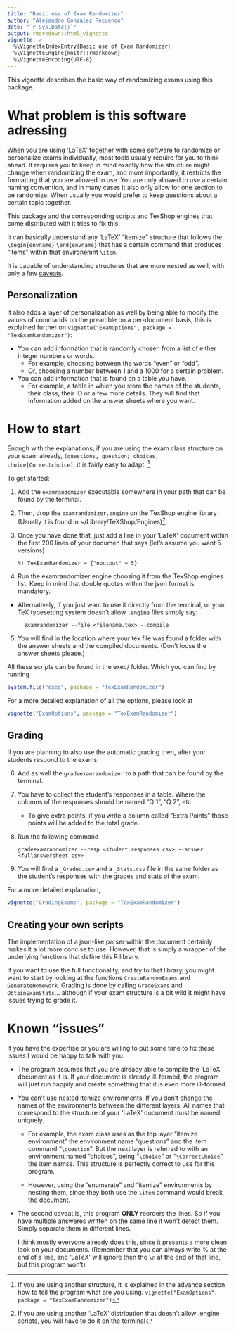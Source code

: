 ```yaml
---
title: "Basic use of Exam Randomizer"
author: "Alejandro Gonzalez Recuenco"
date: "`r Sys.Date()`"
output: rmarkdown::html_vignette
vignette: >
  %\VignetteIndexEntry{Basic use of Exam Randomizer}
  %\VignetteEngine{knitr::rmarkdown}
  %\VignetteEncoding{UTF-8}
---
```


This vignette describes the basic way of randomizing exams using this package.

# What problem is this software adressing

When you are using 'LaTeX' together with some software to randomize or personalize exams individually, most tools usually require for you to think ahead. It requires you to keep in mind exactly how the structure might change when randomizing the exam, and more importantly, it restricts the formatting that you are allowed to use. You are only allowed to use a certain naming convention, and in many cases it also only allow for one section to be randomize. When usually you would prefer to keep questions about a certain topic together.

This package and the corresponding scripts and TexShop engines that come distributed with it tries to fix this. 

It can basically understand any 'LaTeX' "itemize" structure that follows the `\begin{envname}` `\end{envname}` that has a certain command that produces "items" within that environemnt `\item`. 

It is capable of understanding structures that are more nested as well, with only a few [caveats](#caveats).

## Personalization

It also adds a layer of personalization as well by being able to modify the values of commands on the preamble on a per-document basis, this is explained further on `vignette("ExamOptions", package = "TexExamRandomizer")`:

* You can add information that is randomly chosen from a list of either integer numbers or words. 
    + For example, choosing between the words "even" or "odd".
    + Or, choosing a number between 1 and a 1000 for a certain problem.
* You can add information that is found on a table you have.
    + For example, a table in which you store the names of the students, their class, their ID or a few more details. They will find that information added on the answer sheets where you want.
    
# How to start

Enough with the explanations, if you are using the exam class structure on your exam already, `(questions, question; choices, choice|Correctchoice)`,  it is fairly easy to adapt. ^[If you are using another structure, it is explained in the advance section how to tell the program what are you using. `vignette("ExamOptions", package = "TexExamRandomizer")`]

To get started:

(@) Add the `examrandomizer` executable somewhere in your path that can be found by the terminal. 
(@) Then, drop the `examrandomizer.engine` on the TexShop engine library (Usually it is found in ~/Library/TeXShop/Engines)^[If you are using another 'LaTeX' distribution that doesn't allow .engine scripts, you will have to do it on the terminal]. 
(@) Once you have done that, just add a line in your 'LaTeX' document within the first 200 lines of your documen that says (let's assume you want 5 versions)

    `%! TexExamRandomizer = {"noutput" = 5}`
(@)  Run the examrandomizer engine choosing it from the TexShop engines list. Keep in mind that double quotes within the json format is mandatory.

+ Alternatively, if you just want to use it directly from the terminal, or your TeX typesetting system doesn't allow `.engine` files simply say: 
    
        examrandomizer --file <filename.tex> --compile
(@) You will find in the location where your tex file was found a folder with the answer sheets and the compiled documents. (Don't loose the answer sheets please.)

All these scripts can be found in the exec/ folder. Which you can find by running 
```r
system.file("exec", package = "TexExamRandomizer")
```

For a more detailed explanation of all the options, please look at 
```r
vignette("ExamOptions", package = "TexExamRandomizer")
```

## Grading

If you are planning to also use the automatic grading then, after your students respond to the exams:

(@) Add as well the `gradeexamrandomizer` to a path that can be found by the terminal.
(@) You have to collect the student's responses in a table. Where the columns of the responses should be named "Q 1", "Q 2", etc. 
    * To give extra points, if you write a column called "Extra Points" those points will be added to the total grade.
(@) Run the following command

        gradeexamrandomizer --resp <student responses csv> --answer <fullanswersheet csv>
(@) You will find a `_Graded.csv` and a `_Stats.csv` file in the same folder as the student's responses with the grades and stats of the exam.

For a more detailed explanation, 
```r
vignette("GradingExams", package = "TexExamRandomizer")
```


## Creating your own scripts

The implementation of a json-like parser within the document certainly makes it a lot more concise to use. However, that is simply a wrapper of the underlying functions that define this R library.

If you want to use the full functionality, and try to that library, you might want to start by looking at the functions `CreateRandomExams` and `GenerateHomework`. Grading is done by calling `GradeExams` and `ObtainExamStats`... although if your exam structure is a bit wild it might have issues trying to grade it.


# Known "issues" {#caveats}

If you have the expertise or you are willing to put some time to fix these issues I would be happy to talk with you.

* The program assumes that you are already able to compile the 'LaTeX' document as it is. If your document is already ill-formed, the program will just run happily and create something that it is even more ill-formed.

* You can't use nested itemize environments. If you don't change the names of the environments between the different layers. All names that correspond to the structure of your 'LaTeX' document must be named uniquely.

    + For example, the exam class uses as the top layer "itemize environment" the environment name "questions" and the item command "`\question`". But the next layer is referred to with an environment named "choices", being "`\choice`" or "`\CorrectChoice`" the item namse. This structure is perfectly correct to use for this program. 
    
    + However, using the "enumerate" and "itemize" environments by nesting them, since they both use the `\item` command would break the document. 
    
* The second caveat is, this program **ONLY** reorders the lines. So if you have multiple answeres written on the same line it won't detect them. Simply separate them in different lines.

    I think mostly everyone already does this, since it presents a more clean look on your documents. (Remember that you can always write % at the end of a line, and 'LaTeX' will ignore then the `\n` at the end of that line, but this program won't)
